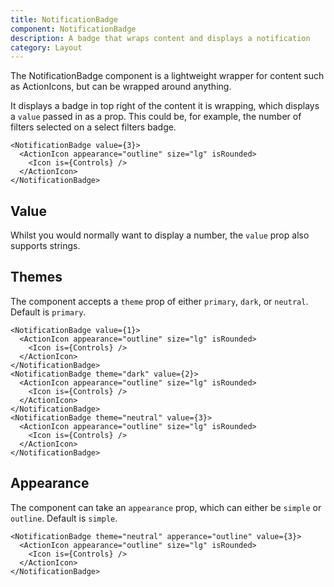 ```yaml
---
title: NotificationBadge
component: NotificationBadge
description: A badge that wraps content and displays a notification
category: Layout
---
```


The NotificationBadge component is a lightweight wrapper for content such as ActionIcons, but can be wrapped around anything.

It displays a badge in top right of the content it is wrapping, which displays a `value` passed in as a prop. This could be, for example, the number of filters selected on a select filters badge.

```tsx preview
<NotificationBadge value={3}>
  <ActionIcon appearance="outline" size="lg" isRounded>
    <Icon is={Controls} />
  </ActionIcon>
</NotificationBadge>
```

## Value

Whilst you would normally want to display a number, the `value` prop also supports strings.

## Themes

The component accepts a `theme` prop of either `primary`, `dark`, or `neutral`. Default is `primary`.

```tsx preview
<NotificationBadge value={1}>
  <ActionIcon appearance="outline" size="lg" isRounded>
    <Icon is={Controls} />
  </ActionIcon>
</NotificationBadge>
<NotificationBadge theme="dark" value={2}>
  <ActionIcon appearance="outline" size="lg" isRounded>
    <Icon is={Controls} />
  </ActionIcon>
</NotificationBadge>
<NotificationBadge theme="neutral" value={3}>
  <ActionIcon appearance="outline" size="lg" isRounded>
    <Icon is={Controls} />
  </ActionIcon>
</NotificationBadge>
```

## Appearance

The component can take an `appearance` prop, which can either be `simple` or `outline`. Default is `simple`.

```tsx preview
<NotificationBadge theme="neutral" apperance="outline" value={3}>
  <ActionIcon appearance="outline" size="lg" isRounded>
    <Icon is={Controls} />
  </ActionIcon>
</NotificationBadge>
```
